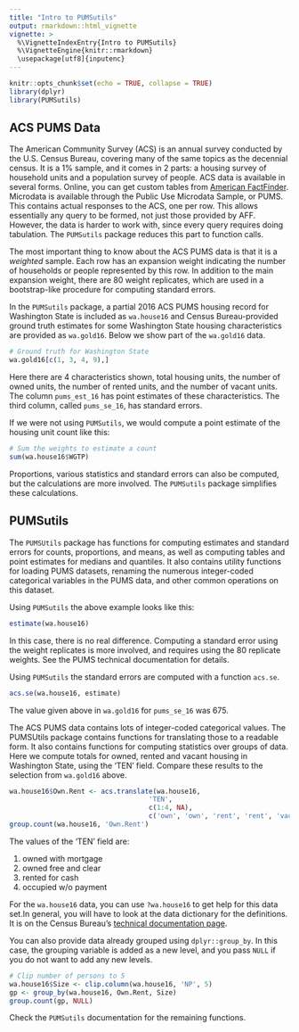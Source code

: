 ```yaml
---
title: "Intro to PUMSutils"
output: rmarkdown::html_vignette
vignette: >
  %\VignetteIndexEntry{Intro to PUMSutils}
  %\VignetteEngine{knitr::rmarkdown}
  \usepackage[utf8]{inputenc}
---
```


```r
knitr::opts_chunk$set(echo = TRUE, collapse = TRUE)
library(dplyr)
library(PUMSutils)
```

## ACS PUMS Data

The American Community Survey (ACS) is an annual survey conducted by the U.S. Census Bureau, covering many of the same topics as the decennial census. It is a 1% sample, and it comes in 2 parts: a housing survey of household units and a population survey of people. ACS data is available in several forms. Online, you can get custom tables from [American FactFinder](https://factfinder.census.gov/faces/nav/jsf/pages/searchresults.xhtml?refresh=t). Microdata is available through the Public Use Microdata Sample, or PUMS. This contains actual responses to the ACS, one per row. This allows essentially any query to be formed, not just those provided by AFF. However, the data is harder to work with, since every query requires doing tabulation. The `PUMSutils` package reduces this part to function calls.    

The most important thing to know about the ACS PUMS data is that it is a *weighted* sample. 
Each row has an expansion weight indicating the number of households or people represented by this row.
In addition to the main expansion weight, there are 80 weight replicates, which are used in a bootstrap-like procedure for computing standard errors.

In the `PUMSutils` package, a partial 2016 ACS PUMS housing record for Washington State is included as `wa.house16` and Census Bureau-provided ground truth estimates for some Washington State housing characteristics are provided as `wa.gold16`. 
Below we show part of the `wa.gold16` data.

```r
# Ground truth for Washington State
wa.gold16[c(1, 3, 4, 9),]
```

Here there are 4 characteristics shown, total housing units, the number of owned
units, the number of rented units, and the number of vacant units.
The column `pums_est_16` has point estimates of these characteristics.
The third column, called `pums_se_16`, has standard errors.

If we were not using `PUMSutils`, we would compute a point estimate of the housing unit count like this:

```r
# Sum the weights to estimate a count
sum(wa.house16$WGTP)
```

Proportions, various statistics and standard errors can also be computed, 
but the calculations are more involved. 
The `PUMSutils` package simplifies these calculations.

## PUMSutils

The `PUMSUtils` package has functions for computing estimates and standard errors for counts, proportions, and means, as well as computing tables and point estimates for medians and quantiles. It also contains utility functions for loading PUMS datasets, renaming the numerous integer-coded categorical variables in the PUMS data, and other common operations on this dataset.

Using `PUMSutils` the above example looks like this:

```r
estimate(wa.house16)
```

In this case, there is no real difference. 
Computing a standard error using the weight replicates is more involved, 
and requires using the 80 replicate weights.
See the PUMS technical documentation for details.

Using `PUMSutils` the standard errors are computed with a function `acs.se`.

```r
acs.se(wa.house16, estimate)
```

The value given above in `wa.gold16` for `pums_se_16` was 675.

The ACS PUMS data contains lots of integer-coded categorical values.
The PUMSUtils package contains functions for translating those to a readable form. 
It also contains functions for computing statistics over groups of data.
Here we compute totals for owned, rented and vacant housing in Washington State, using the 'TEN' field. Compare these results to the selection from `wa.gold16` above.

```r
wa.house16$Own.Rent <- acs.translate(wa.house16, 
                                   'TEN', 
                                   c(1:4, NA), 
                                   c('own', 'own', 'rent', 'rent', 'vacant'))   
group.count(wa.house16, 'Own.Rent')
```

The values of the 'TEN' field are:

1. owned with mortgage
2. owned free and clear
3. rented for cash
4. occupied w/o payment

For the `wa.house16` data, you can use `?wa.house16` to get help for this data set.In general, you will have to look at the data dictionary for the definitions.
It is on the Census Bureau's [technical documentation page](http://www.census.gov/programs-surveys/acs/technical-documentation/pums/documentation.html).

You can also provide data already grouped using `dplyr::group_by`.
In this case, the grouping variable is added as a new level, 
and you pass `NULL` if you do not want to add any new levels.

```r
# Clip number of persons to 5
wa.house16$Size <- clip.column(wa.house16, 'NP', 5)
gp <- group_by(wa.house16, Own.Rent, Size)
group.count(gp, NULL)
```

Check the `PUMSutils` documentation for the remaining functions.
